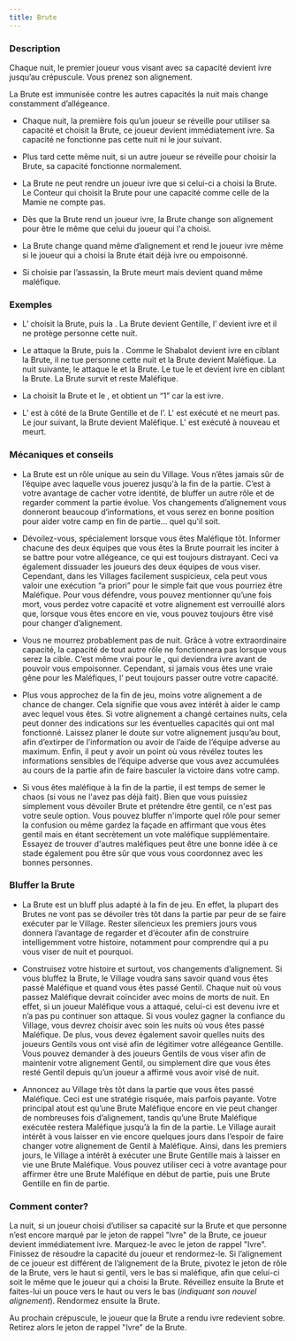 ```yaml
---
title: Brute
---
```



<Role BRUTE header />

### Description

Chaque nuit, le premier joueur vous visant avec sa capacité devient ivre jusqu’au crépuscule. Vous prenez son alignement.

La Brute est immunisée contre les autres capacités la nuit mais change constamment d’allégeance.

-   Chaque nuit, la première fois qu’un joueur se réveille pour utiliser sa capacité et choisit la Brute, ce joueur devient immédiatement ivre. Sa capacité ne fonctionne pas cette nuit ni le jour suivant.

-   Plus tard cette même nuit, si un autre joueur se réveille pour choisir la Brute, sa capacité fonctionne normalement.

-   La Brute ne peut rendre un joueur ivre que si celui-ci a choisi la Brute. Le Conteur qui choisit la Brute pour une capacité comme celle de la Mamie ne compte pas.

-   Dès que la Brute rend un joueur ivre, la Brute change son alignement pour être le même que celui du joueur qui l'a choisi. 

-   La Brute change quand même d’alignement et rend le joueur ivre même si le joueur qui a choisi la Brute était déjà ivre ou empoisonné.

-   Si choisie par l’assassin, la Brute meurt mais devient quand même maléfique.

### Exemples

- L’<Role AUBERGISTE /> choisit la Brute, puis la <Role GITANE />. La Brute devient Gentille, l’<Role AUBERGISTE /> devient ivre et il ne protège personne cette nuit.

- Le <Role SHABALOTH /> attaque la Brute, puis la <Role COMMERE />. Comme le Shabalot devient ivre en ciblant la Brute, il ne tue personne cette nuit et la Brute devient Maléfique. La nuit suivante, le <Role SHABALOTH /> attaque le <Role PARIEUR /> et la Brute. Le <Role SHABALOTH /> tue le <Role PARIEUR /> et devient ivre en ciblant la Brute. La Brute survit et reste Maléfique.

- La <Role FEMME_DE_CHAMBRE /> choisit la Brute et le <Role MENESTREL />, et obtient un “1” car la <Role FEMME_DE_CHAMBRE /> est ivre.

- L’<Role HERBORISTE /> est à côté de la Brute Gentille et de l’<Role INVENTEUR />. L'<Role INVENTEUR /> est exécuté et ne meurt pas. Le jour suivant, la Brute devient Maléfique. L'<Role INVENTEUR /> est exécuté à nouveau et meurt.

### Mécaniques et conseils

- La Brute est un rôle unique au sein du Village. Vous n’êtes jamais sûr de l’équipe avec laquelle vous jouerez jusqu'à la fin de la partie. C’est à votre avantage de cacher votre identité, de bluffer un autre rôle et de regarder comment la partie évolue. Vos changements d’alignement vous donneront beaucoup d’informations, et vous serez en bonne position pour aider votre camp en fin de partie… quel qu'il soit.

- Dévoilez-vous, spécialement lorsque vous êtes Maléfique tôt. Informer chacune des deux équipes que vous êtes la Brute pourrait les inciter à se battre pour votre allégeance, ce qui est toujours distrayant. Ceci va également dissuader les joueurs des deux équipes de vous viser. Cependant, dans les Villages facilement suspicieux, cela peut vous valoir une exécution “a priori” pour le simple fait que vous pourriez être Maléfique. Pour vous défendre, vous pouvez mentionner qu’une fois mort, vous perdez votre capacité et votre alignement est verrouillé alors que, lorsque vous êtes encore en vie, vous pouvez toujours être visé pour changer d’alignement.

- Vous ne mourrez probablement pas de nuit. Grâce à votre extraordinaire capacité, la capacité de tout autre rôle ne fonctionnera pas lorsque vous serez la cible. C’est même vrai pour le <Role PUKKA />, qui deviendra ivre avant de pouvoir vous empoisonner. Cependant, si jamais vous êtes une vraie gêne pour les Maléfiques, l’<Role ASSASSIN /> peut toujours passer outre votre capacité.

- Plus vous approchez de la fin de jeu, moins votre alignement a de chance de changer. Cela signifie que vous avez intérêt à aider le camp avec lequel vous êtes. Si votre alignement a changé certaines nuits, cela peut donner des indications sur les éventuelles capacités qui ont mal fonctionné. Laissez planer le doute sur votre alignement jusqu’au bout, afin d’extirper de l’information ou avoir de l’aide de l’équipe adverse au maximum. Enfin, il peut y avoir un point où vous révélez toutes les informations sensibles de l’équipe adverse que vous avez accumulées au cours de la partie afin de faire basculer la victoire dans votre camp.

- Si vous êtes maléfique à la fin de la partie, il est temps de semer le chaos (si vous ne l'avez pas déjà fait). Bien que vous puissiez simplement vous dévoiler Brute et prétendre être gentil, ce n'est pas votre seule option. Vous pouvez bluffer n'importe quel rôle pour semer la confusion ou même gardez la façade en affirmant que vous êtes gentil mais en étant secrètement un vote maléfique supplémentaire. Essayez de trouver d'autres maléfiques peut être une bonne idée à ce stade également pou être sûr que vous vous coordonnez avec les bonnes personnes.

### Bluffer la Brute

- La Brute est un bluff plus adapté à la fin de jeu. En effet, la plupart des Brutes ne vont pas se dévoiler très tôt dans la partie par peur de se faire exécuter par le Village. Rester silencieux les premiers jours vous donnera l’avantage de regarder et d’écouter afin de construire intelligemment votre histoire, notamment pour comprendre qui a pu vous viser de nuit et pourquoi.

- Construisez votre histoire et surtout, vos changements d’alignement. Si vous bluffez la Brute, le Village voudra sans savoir quand vous êtes passé Maléfique et quand vous êtes passé Gentil. Chaque nuit où vous passez Maléfique devrait coïncider avec moins de morts de nuit. En effet, si un joueur Maléfique vous a attaqué, celui-ci est devenu ivre et n’a pas pu continuer son attaque. Si vous voulez gagner la confiance du Village, vous devrez choisir avec soin les nuits où vous êtes passé Maléfique. De plus, vous devez également savoir quelles nuits des joueurs Gentils vous ont visé afin de légitimer votre allégeance Gentille. Vous pouvez demander à des joueurs Gentils de vous viser afin de maintenir votre alignement Gentil, ou simplement dire que vous êtes resté Gentil depuis qu’un joueur a affirmé vous avoir visé de nuit.

- Annoncez au Village très tôt dans la partie que vous êtes passé Maléfique. Ceci est une stratégie risquée, mais parfois payante. Votre principal atout est qu’une Brute Maléfique encore en vie peut changer de nombreuses fois d’alignement, tandis qu’une Brute Maléfique exécutée restera Maléfique jusqu’à la fin de la partie. Le Village aurait intérêt à vous laisser en vie encore quelques jours dans l’espoir de faire changer votre alignement de Gentil à Maléfique. Ainsi, dans les premiers jours, le Village a intérêt à exécuter une Brute Gentille mais à laisser en vie une Brute Maléfique. Vous pouvez utiliser ceci à votre avantage pour affirmer être une Brute Maléfique en début de partie, puis une Brute Gentille en fin de partie.

### Comment conter?

La nuit, si un joueur choisi d’utiliser sa capacité sur la Brute et que personne n’est encore marqué par le jeton de rappel "Ivre" de la Brute, ce joueur devient immédiatement ivre. Marquez-le avec le jeton de rappel "Ivre". Finissez de résoudre la capacité du joueur et rendormez-le. Si l’alignement de ce joueur est différent de l’alignement de la Brute, pivotez le jeton de rôle de la Brute, vers le haut si gentil, vers le bas si maléfique, afin que celui-ci soit le même que le joueur qui a choisi la Brute. Réveillez ensuite la Brute et faites-lui un pouce vers le haut ou vers le bas (_indiquant son nouvel alignement_). Rendormez ensuite la Brute.

Au prochain crépuscule, le joueur que la Brute a rendu ivre redevient sobre. Retirez alors le jeton de rappel "Ivre" de la Brute.
